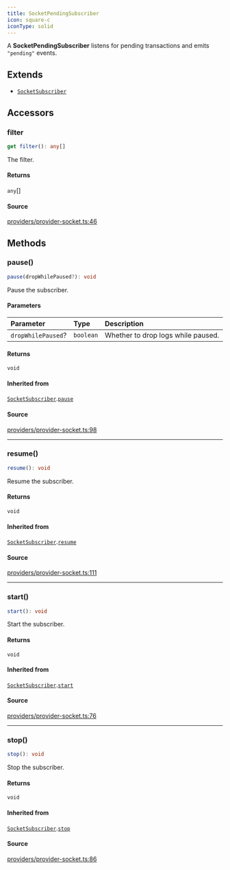```yaml
---
title: SocketPendingSubscriber
icon: square-c
iconType: solid
---
```


A **SocketPendingSubscriber** listens for pending transactions and emits `"pending"` events.

## Extends

- [`SocketSubscriber`](/sdk/content/classes/SocketSubscriber)

## Accessors

### filter

```ts
get filter(): any[]
```

The filter.

#### Returns

`any`[]

#### Source

[providers/provider-socket.ts:46](https://github.com/dominant-strategies/quais.js/blob/09cd60f427ec354a4d2a7f44048d42dc45cec47b/src/providers/provider-socket.ts#L46)

## Methods

### pause()

```ts
pause(dropWhilePaused?): void
```

Pause the subscriber.

#### Parameters

| Parameter | Type | Description |
| :------ | :------ | :------ |
| `dropWhilePaused`? | `boolean` | Whether to drop logs while paused. |

#### Returns

`void`

#### Inherited from

[`SocketSubscriber`](/sdk/content/classes/SocketSubscriber).[`pause`](/sdk/content/classes/SocketSubscriber#pause)

#### Source

[providers/provider-socket.ts:98](https://github.com/dominant-strategies/quais.js/blob/09cd60f427ec354a4d2a7f44048d42dc45cec47b/src/providers/provider-socket.ts#L98)

***

### resume()

```ts
resume(): void
```

Resume the subscriber.

#### Returns

`void`

#### Inherited from

[`SocketSubscriber`](/sdk/content/classes/SocketSubscriber).[`resume`](/sdk/content/classes/SocketSubscriber#resume)

#### Source

[providers/provider-socket.ts:111](https://github.com/dominant-strategies/quais.js/blob/09cd60f427ec354a4d2a7f44048d42dc45cec47b/src/providers/provider-socket.ts#L111)

***

### start()

```ts
start(): void
```

Start the subscriber.

#### Returns

`void`

#### Inherited from

[`SocketSubscriber`](/sdk/content/classes/SocketSubscriber).[`start`](/sdk/content/classes/SocketSubscriber#start)

#### Source

[providers/provider-socket.ts:76](https://github.com/dominant-strategies/quais.js/blob/09cd60f427ec354a4d2a7f44048d42dc45cec47b/src/providers/provider-socket.ts#L76)

***

### stop()

```ts
stop(): void
```

Stop the subscriber.

#### Returns

`void`

#### Inherited from

[`SocketSubscriber`](/sdk/content/classes/SocketSubscriber).[`stop`](/sdk/content/classes/SocketSubscriber#stop)

#### Source

[providers/provider-socket.ts:86](https://github.com/dominant-strategies/quais.js/blob/09cd60f427ec354a4d2a7f44048d42dc45cec47b/src/providers/provider-socket.ts#L86)
